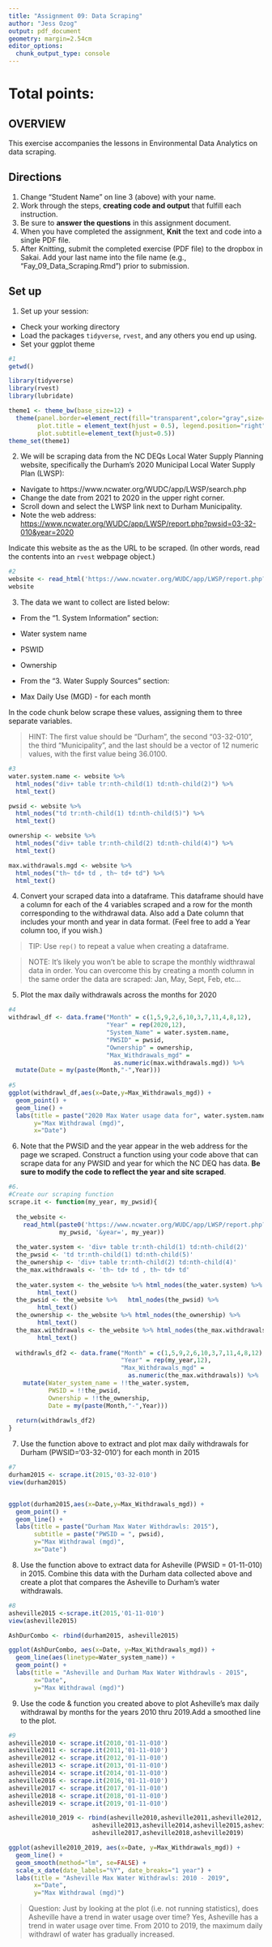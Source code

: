 ```yaml
---
title: "Assignment 09: Data Scraping"
author: "Jess Ozog"
output: pdf_document
geometry: margin=2.54cm
editor_options: 
  chunk_output_type: console
---
```


# Total points:

## OVERVIEW

This exercise accompanies the lessons in Environmental Data Analytics on data scraping. 

## Directions
1. Change "Student Name" on line 3 (above) with your name.
2. Work through the steps, **creating code and output** that fulfill each instruction.
3. Be sure to **answer the questions** in this assignment document.
4. When you have completed the assignment, **Knit** the text and code into a single PDF file.
5. After Knitting, submit the completed exercise (PDF file) to the dropbox in Sakai. Add your last name into the file name (e.g., "Fay_09_Data_Scraping.Rmd") prior to submission.


## Set up 
1. Set up your session:

* Check your working directory
* Load the packages `tidyverse`, `rvest`, and any others you end up using.
* Set your ggplot theme

```r
#1
getwd()

library(tidyverse)
library(rvest)
library(lubridate)

theme1 <- theme_bw(base_size=12) +
  theme(panel.border=element_rect(fill="transparent",color="gray",size=1),
        plot.title = element_text(hjust = 0.5), legend.position="right",
        plot.subtitle=element_text(hjust=0.5))
theme_set(theme1)
```

2. We will be scraping data from the NC DEQs Local Water Supply Planning website, specifically the Durham's 2020 Municipal Local Water Supply Plan (LWSP): 
 * Navigate to https://www.ncwater.org/WUDC/app/LWSP/search.php
 * Change the date from 2021 to 2020 in the upper right corner.
 * Scroll down and select the LWSP link next to Durham Municipality. 
 * Note the web address: <https://www.ncwater.org/WUDC/app/LWSP/report.php?pwsid=03-32-010&year=2020>

Indicate this website as the as the URL to be scraped. (In other words, read the contents into an
`rvest` webpage object.)

```r
#2
website <- read_html('https://www.ncwater.org/WUDC/app/LWSP/report.php?pwsid=03-32-010&year=2020')
website
```

3. The data we want to collect are listed below:

* From the "1. System Information" section:
 * Water system name
 * PSWID
 * Ownership
 
* From the "3. Water Supply Sources" section:
 * Max Daily Use (MGD) - for each month

In the code chunk below scrape these values, assigning them to three separate variables.

>HINT: The first value should be "Durham", the second "03-32-010", the third "Municipality", and the last should be a vector of 12 numeric values, with the first value being 36.0100.

```r
#3
water.system.name <- website %>% 
  html_nodes("div+ table tr:nth-child(1) td:nth-child(2)") %>% 
  html_text()

pwsid <- website %>% 
  html_nodes("td tr:nth-child(1) td:nth-child(5)") %>% 
  html_text()

ownership <- website %>% 
  html_nodes("div+ table tr:nth-child(2) td:nth-child(4)") %>% 
  html_text()

max.withdrawals.mgd <- website %>% 
  html_nodes("th~ td+ td , th~ td+ td") %>% 
  html_text()
```


4. Convert your scraped data into a dataframe. This dataframe should have a column for each of the 4 variables scraped and a row for the month corresponding to the withdrawal data. Also add a Date column that includes your month and year in data format. (Feel free to add a Year column too, if you wish.)

>TIP: Use `rep()` to repeat a value when creating a dataframe.

>NOTE: It's likely you won't be able to scrape the monthly widthrawal data in order. You can overcome this by creating a month column in the same order the data are scraped: Jan, May, Sept, Feb, etc...

5. Plot the max daily withdrawals across the months for 2020

```r
#4 
withdrawl_df <- data.frame("Month" = c(1,5,9,2,6,10,3,7,11,4,8,12),
                           "Year" = rep(2020,12),
                           "System_Name" = water.system.name,
                           "PWSID" = pwsid,
                           "Ownership" = ownership,
                           "Max_Withdrawals_mgd" = 
                             as.numeric(max.withdrawals.mgd)) %>%
  mutate(Date = my(paste(Month,"-",Year)))
                           
#5
ggplot(withdrawl_df,aes(x=Date,y=Max_Withdrawals_mgd)) + 
  geom_point() +
  geom_line() + 
  labs(title = paste("2020 Max Water usage data for", water.system.name),
       y="Max Withdrawal (mgd)",
       x="Date")
```

6. Note that the PWSID and the year appear in the web address for the page we scraped. Construct a function using your code above that can scrape data for any PWSID and year for which the NC DEQ has data. **Be sure to modify the code to reflect the year and site scraped**.

```r
#6.
#Create our scraping function
scrape.it <- function(my_year, my_pwsid){
  
  the_website <- 
    read_html(paste0('https://www.ncwater.org/WUDC/app/LWSP/report.php?pwsid=', 
              my_pwsid, '&year=', my_year))
    
  the_water.system <- 'div+ table tr:nth-child(1) td:nth-child(2)'
  the_pwsid <- 'td tr:nth-child(1) td:nth-child(5)'
  the_ownership <- 'div+ table tr:nth-child(2) td:nth-child(4)'
  the_max.withdrawals <- 'th~ td+ td , th~ td+ td'
  
  the_water.system <- the_website %>% html_nodes(the_water.system) %>% 
        html_text()
  the_pwsid <- the_website %>%   html_nodes(the_pwsid) %>% 
        html_text()
  the_ownership <- the_website %>% html_nodes(the_ownership) %>% 
        html_text()
  the_max.withdrawals <- the_website %>% html_nodes(the_max.withdrawals) %>% 
        html_text()
  
  withdrawls_df2 <- data.frame("Month" = c(1,5,9,2,6,10,3,7,11,4,8,12),
                               "Year" = rep(my_year,12),
                               "Max_Withdrawals_mgd" = 
                                 as.numeric(the_max.withdrawals)) %>% 
    mutate(Water_system_name = !!the_water.system,
           PWSID = !!the_pwsid,
           Ownership = !!the_ownership,
           Date = my(paste(Month,"-",Year)))
  
  return(withdrawls_df2)
}
```

7. Use the function above to extract and plot max daily withdrawals for Durham (PWSID='03-32-010') for each month in 2015

```r
#7
durham2015 <- scrape.it(2015,'03-32-010')
view(durham2015)


ggplot(durham2015,aes(x=Date,y=Max_Withdrawals_mgd)) + 
  geom_point() +
  geom_line() + 
  labs(title = paste("Durham Max Water Withdrawls: 2015"),
       subtitle = paste("PWSID = ", pwsid),
       y="Max Withdrawal (mgd)",
       x="Date")
```

8. Use the function above to extract data for Asheville (PWSID = 01-11-010) in 2015. Combine this data with the Durham data collected above and create a plot that compares the Asheville to Durham's water withdrawals.

```r
#8
asheville2015 <-scrape.it(2015,'01-11-010')
view(asheville2015)

AshDurCombo <- rbind(durham2015, asheville2015)

ggplot(AshDurCombo, aes(x=Date, y=Max_Withdrawals_mgd)) +
  geom_line(aes(linetype=Water_system_name)) +
  geom_point() +
  labs(title = "Asheville and Durham Max Water Withdrawls - 2015",
       x="Date",
       y="Max Withdrawal (mgd)")
```


9. Use the code & function you created above to plot Asheville's max daily withdrawal by months for the years 2010 thru 2019.Add a smoothed line to the plot.

```r
#9
asheville2010 <- scrape.it(2010,'01-11-010')
asheville2011 <- scrape.it(2011,'01-11-010')
asheville2012 <- scrape.it(2012,'01-11-010')
asheville2013 <- scrape.it(2013,'01-11-010')
asheville2014 <- scrape.it(2014,'01-11-010')
asheville2016 <- scrape.it(2016,'01-11-010')
asheville2017 <- scrape.it(2017,'01-11-010')
asheville2018 <- scrape.it(2018,'01-11-010')
asheville2019 <- scrape.it(2019,'01-11-010')

asheville2010_2019 <- rbind(asheville2010,asheville2011,asheville2012,
                       asheville2013,asheville2014,asheville2015,asheville2016,
                       asheville2017,asheville2018,asheville2019)

ggplot(asheville2010_2019, aes(x=Date, y=Max_Withdrawals_mgd)) +
  geom_line() +
  geom_smooth(method="lm", se=FALSE) +
  scale_x_date(date_labels="%Y", date_breaks="1 year") +
  labs(title = "Asheville Max Water Withdrawls: 2010 - 2019",
       x="Date",
       y="Max Withdrawal (mgd)")
```

>Question: Just by looking at the plot (i.e. not running statistics), does Asheville have a trend in water usage over time?
> Yes, Asheville has a trend in water usage over time. From 2010 to 2019, the maximum daily withdrawl of water has gradually increased. 